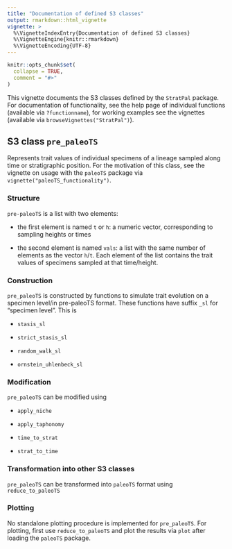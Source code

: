 ```yaml
---
title: "Documentation of defined S3 classes"
output: rmarkdown::html_vignette
vignette: >
  %\VignetteIndexEntry{Documentation of defined S3 classes}
  %\VignetteEngine{knitr::rmarkdown}
  %\VignetteEncoding{UTF-8}
---
```


```r
knitr::opts_chunk$set(
  collapse = TRUE,
  comment = "#>"
)
```

This vignette documents the S3 classes defined by the `StratPal` package.  
For documentation of functionality, see the help page of individual functions (available via `?functionname`), for working examples see the vignettes (available via `browseVignettes("StratPal")`).

## S3 class `pre_paleoTS`

Represents trait values of individual specimens of a lineage sampled along time or stratigraphic position. For the motivation of this class, see the vignette on usage with the `paleoTS` package via `vignette("paleoTS_functionality")`.

### Structure

`pre-paleoTS` is a list with two elements:

* the first element is  named `t` or `h`: a numeric vector, corresponding to sampling heights or times

* the second element is named `vals`: a list with the same number of elements as the vector `h`/`t`. Each element of the list contains the trait values of specimens sampled at that time/height.

### Construction

`pre_paleoTS` is constructed by functions to simulate trait evolution on a specimen level/in pre-paleoTS format. These functions have suffix `_sl` for "specimen level". This is

* `stasis_sl`

* `strict_stasis_sl`

* `random_walk_sl`

* `ornstein_uhlenbeck_sl`

### Modification

`pre_paleoTS` can be modified using

* `apply_niche`

* `apply_taphonomy`

* `time_to_strat`

* `strat_to_time`

### Transformation into other S3 classes

`pre_paleoTS` can be transformed into `paleoTS` format using `reduce_to_paleoTS`

### Plotting

No standalone plotting procedure is implemented for `pre_paleoTS`. For plotting, first use `reduce_to_paleoTS` and plot the results via `plot` after loading the `paleoTS` package.
